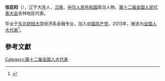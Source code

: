 '''张启阳'''（{{bd|1964年||}}），辽宁大连人，[[汉族|汉族]]，[[中华人民共和国|中华人民共和国]]政治人物、[[第十二届全国人民代表大会|第十二届全国人民代表大会]]吉林地区代表。

毕业于[[东北财经大学|东北财经大学]]经济系金融专业，加入[[中国共产党|中国共产党]]。2013年，被选为[[全国人大代表|全国人大代表]]<ref>{{cite news|title=全国人大代表信息-张启阳|url= http://210.82.31.1:8084/delegate/viewDelegate.action?dbid=120499|accessdate=2013-03-28|newspaper=全国人大网|archive-url=https://web.archive.org/web/20180929102926/http://www.npc.gov.cn/delegate/viewDelegate.action?dbid=120499|archive-date=2018-09-29|dead-url=yes}}</ref>。

==參考文獻==
{{reflist}}
{{中国政治人物小作品}}

[[Category:第十二届全国人大代表|Category:第十二届全国人大代表]]